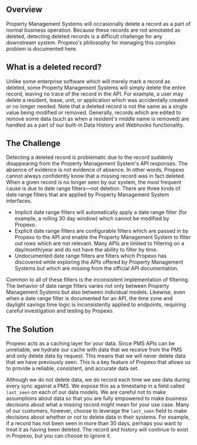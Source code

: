 ## Overview
Property Management Systems will occasionally delete a record as a part of normal business operation.  Because these records are not annotated as deleted, detecting deleted records is a difficult challenge for any downstream system.  Propexo's philosophy for managing this complex problem is documented here.

## What is a deleted record?
Unlike some enterprise software which will merely mark a record as deleted, some Property Management Systems will simply delete the entire record, leaving no trace of the record in the API.  For example, a user may delete a resident, lease, unit, or application which was accidentally created or no longer needed.  Note that a deleted record is not the same as a single value being modified or removed.  Generally, records which are edited to remove some data (such as when a resident's middle name is removed) are handled as a part of our built-in Data History and Webhooks functionality.

## The Challenge
Detecting a deleted record is problematic due to the record suddenly disappearing from the Property Management System's API responses.  The absence of evidence is not evidence of absence.  In other words, Propexo cannot always confidently know that a missing record was in fact deleted.  When a given record is no longer seen by our system, the most frequent cause is due to date range filters—not deletion.  There are three kinds of date range filters that are applied by Property Management System interfaces.
- Implicit date range filters will automatically apply a date range filter (for example, a rolling 30 day window) which cannot be modified by Propexo.
- Explicit date range filters are configurable filters which are passed in by Propexo to the API and enable the Property Management System to filter out rows which are not relevant.  Many APIs are limited to filtering on a day/month/year and do not have the ability to filter by time.
- Undocumented date range filters are filters which Propexo has discovered while exploring the APIs offered by Property Management Systems but which are missing from the official API documentation.

Common to all of these filters is the inconsistent implementation of filtering. The behavior of date range filters varies not only between Property Management Systems but also between individual models.  Likewise, even when a date range filter is documented for an API, the time zone and daylight savings time logic is inconsistently applied to endpoints, requiring careful investigation and testing by Propexo.

## The Solution
Propexo acts as a caching layer for your data. Since PMS APIs can be unreliable, we hydrate our cache with data that we receive from the PMS and only delete data by request. This means that we will never delete data that we have previously seen. This is a key feature of Propexo that allows us to provide a reliable, consistent, and accurate data set.

Although we do not delete data, we do record each time we see data during every sync against a PMS. We expose this as a timestamp in a field called `last_seen` on each of our data models. We are careful not to make assumptions about data so that you are fully empowered to make business decisions about what a missing record might mean for your use case. Many of our customers, however, choose to leverage the `last_seen` field to make decisions about whether or not to delete data in their systems. For example, if a record has not been seen in more than 30 days, perhaps you want to treat it as having been deleted. The record and history will continue to exist in Propexo, but you can choose to ignore it.
